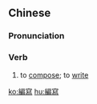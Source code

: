 {{also|编写}}
==Chinese==
{{zh-forms|s=编写}}

===Pronunciation===
{{zh-pron
|m=biānxiě
|c=pin1 se2
|h=pfs=phiên-siá
|mn=phian-siá
|cat=v
}}

===Verb===
{{zh-verb}}

# to [[compose]]; to [[write]]
#: {{zh-x|編寫 作文|'''write''' an essay}}

[[ko:編寫]]
[[hu:編寫]]